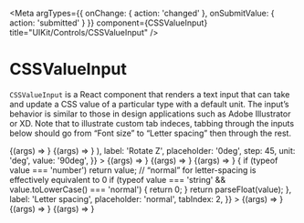 

<Meta
    argTypes={{ onChange: { action: 'changed' }, onSubmitValue: { action: 'submitted' } }}
    component={CSSValueInput}
    title="UIKit/Controls/CSSValueInput"
/>

# CSSValueInput

`CSSValueInput` is a React component that renders a text input that can take
and update a CSS value of a particular type with a default unit. The
input’s behavior is similar to those in design applications such as Adobe
Illustrator or XD. Note that to illustrate custom tab indeces, tabbing through
the inputs below should go from “Font size” to “Letter spacing” then through
the rest.

<Canvas>
    <Story
        name="Length"
        args={{
            className: 'my-special-input',
            cssValueType: 'length',
            label: 'Font size',
            placeholder: '1rem',
            tabIndex: 1,
            unit: 'rem',
            validator: /^(xx-small|x-small|small|medium|large|x-large|xx-large|xxx-large|inherit)$/,
            value: '24px',
        }}
    >
        {(args) => <CSSValueInput {...args} />}
    </Story>
    <Story
        name="Time"
        args={{
            className: 'my-panel-input',
            cssValueType: 'time',
            label: 'Duration',
            max: 20,
            min: 0,
            placeholder: '0.25s',
            step: 0.1,
            unit: 's',
        }}
    >
        {(args) => <CSSValueInput {...args} />}
    </Story>
    <Story
        name="Angle"
        args={{
            className: 'flex-item-example',
            cssValueType: 'angle',
            icon: (
                <svg
                    width="100px"
                    height="100px"
                    viewBox="0 0 100 100"
                    version="1.1"
                    xmlns="http://www.w3.org/2000/svg"
                >
                    <g stroke="none" strokeWidth="1" fill="none">
                        <g transform="translate(2, 2)" stroke="#222F3E" strokeWidth="4">
                            <path
                                d="M56.5106952,10.5464071 C60.8135865,11.5200327 64.8423906,13.2161538 68.4628809,15.5005439 L76.8618891,8.97963811 L87.0203619,19.1381109 L80.4994561,27.5371191 C82.7838462,31.1576094 84.4799673,35.1864135 85.4535929,39.4893048 L96,40.816875 L96,55.183125 L85.4535929,56.5106952 C84.4799673,60.8135865 82.7838462,64.8423906 80.4994561,68.4628809 L87.0203619,76.8618891 L76.8618891,87.0203619 L68.4628809,80.4994561 C64.8423906,82.7838462 60.8135865,84.4799673 56.5106952,85.4535929 L55.183125,96 L40.816875,96 L39.4893048,85.4535929 C35.1864135,84.4799673 31.1576094,82.7838462 27.5371191,80.4994561 L19.1381109,87.0203619 L8.97963811,76.8618891 L15.5005439,68.4628809 C13.2161538,64.8423906 11.5200327,60.8135865 10.5464071,56.5106952 L0,55.183125 L0,40.816875 L10.5464071,39.4893048 C11.5200327,35.1864135 13.2161538,31.1576094 15.5005439,27.5371191 L8.97963811,19.1381109 L19.1381109,8.97963811 L27.5371191,15.5005439 C31.1576094,13.2161538 35.1864135,11.5200327 39.4893048,10.5464071 L40.816875,0 L55.183125,0 L56.5106952,10.5464071 Z"
                                id="Layer-1"
                            ></path>
                            <circle cx="48" cy="48" r="14.4"></circle>
                        </g>
                    </g>
                </svg>
            ),
            label: 'Rotate Z',
            placeholder: '0deg',
            step: 45,
            unit: 'deg',
            value: '90deg',
        }}
    >
        {(args) => <CSSValueInput {...args} />}
    </Story>
    <Story
        name="Percent"
        args={{
            cssValueType: 'percent',
            label: 'Width',
            min: 0,
            placeholder: '100%',
            step: 10,
            unit: '%',
            value: '30%',
        }}
    >
        {(args) => <CSSValueInput {...args} />}
    </Story>
    <Story
        name="Label-less"
        args={{
            className: 'my-special-input',
            cssValueType: 'length',
            placeholder: '1rem',
            title: 'No label',
            unit: 'rem',
            value: '24px',
        }}
    >
        {(args) => <CSSValueInput {...args} />}
    </Story>
    <Story
        name="Custom getValueAsNumber"
        args={{
            className: 'letter-spacing',
            getValueAsNumber: (value) => {
                if (typeof value === 'number') return value;
                // “normal” for letter-spacing is effectively equivalent to 0
                if (typeof value === 'string' && value.toLowerCase() === 'normal') {
                    return 0;
                }
                return parseFloat(value);
            },
            label: 'Letter spacing',
            placeholder: 'normal',
            tabIndex: 2,
        }}
    >
        {(args) => <CSSValueInput {...args} />}
    </Story>
    <Story
        name="Background Size"
        args={{
            className: 'background-size',
            label: 'Background Size',
            unit: '%',
            validator: /^(auto|contain|cover)$/,
            value: 'cover',
        }}
    >
        {(args) => <CSSValueInput {...args} />}
    </Story>
    <Story
        name="Z-Index"
        args={{
            cssValueType: 'integer',
            label: 'z-index',
            value: '0',
        }}
    >
        {(args) => <CSSValueInput {...args} />}
    </Story>
</Canvas>

<Props story="Length" />
